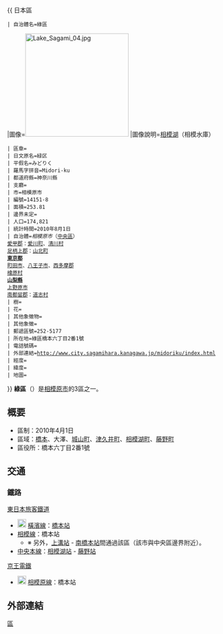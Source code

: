 {{Pathnav|日本|神奈川縣|相模原市}}
{{ 日本區
 | 自治體名=綠區
|圖像=[[File:Lake_Sagami_04.jpg|240px]]
|圖像說明=[[相模湖|相模湖]]（相模水庫）
 | 區章=
 | 日文原名=緑区
 | 平假名=みどりく
 | 羅馬字拼音=Midori-ku
 | 都道府縣=神奈川縣
 | 支廳=
 | 市=相模原市
 | 編號=14151-8
 | 面積=253.81
 | 邊界未定=
 | 人口=174,821
 | 統計時間=2010年8月1日
 | 自治體=''相模原市''（[[中央區_(相模原市)|中央區]]）<br />[[愛甲郡|愛甲郡]]：[[愛川町|愛川町]]、[[清川村|清川村]]<br />[[足柄上郡|足柄上郡]]：[[山北町|山北町]]<br />'''[[東京都|東京都]]'''<br />[[町田市|町田市]]、[[八王子市|八王子市]]、[[西多摩郡|西多摩郡]]<br />[[檜原村|檜原村]]<br />'''[[山梨縣|山梨縣]]'''<br />[[上野原市|上野原市]]<br />[[南都留郡|南都留郡]]：[[道志村|道志村]]
 | 樹=
 | 花=
 | 其他象徵物=
 | 其他象徵=
 | 郵遞區號=252-5177
 | 所在地=綠區橋本六丁目2番1號
 | 電話號碼=
 | 外部連結=http://www.city.sagamihara.kanagawa.jp/midoriku/index.html
 | 經度=
 | 緯度=
 | 地圖=
}}
'''綠區'''（{{jpn|j=緑区|hg=みどりく|rm=Midori ku|f=y}}）是[[相模原市|相模原市]]的3區之一。

== 概要 ==
* 區制：2010年4月1日
* 區域：[[橋本_(相模原市)|橋本]]、大澤、[[城山町_(神奈川縣)|城山町]]、[[津久井町|津久井町]]、[[相模湖町|相模湖町]]、[[藤野町|藤野町]]
* 區役所：橋本六丁目2番1號
== 交通 ==
=== 鐵路 ===
; [[東日本旅客鐵道|東日本旅客鐵道]]
* [[File:JR_JH_line_symbol.svg|20px]] [[橫濱線|橫濱線]]：[[橋本站_(神奈川縣)|橋本站]] 
* [[相模線|相模線]]：橋本站
** ※ 另外，[[上溝站|上溝站]] - [[南橋本站|南橋本站]]間通過該區（該市與中央區邊界附近）。
* [[中央本線|中央本線]]：[[相模湖站|相模湖站]] - [[藤野站|藤野站]]
; [[京王電鐵|京王電鐵]]
*  [[File:Number_prefix_Keio-line.svg|20px]] [[相模原線|相模原線]]：橋本站

==外部連結==
{{commonscat|Midori-ku, Sagamihara}}

{{神奈川縣}}
{{japan-geo-stub}}
{{DEFAULTSORT:Midori, Sagamihara}}
[[Category:相模原市|區]]